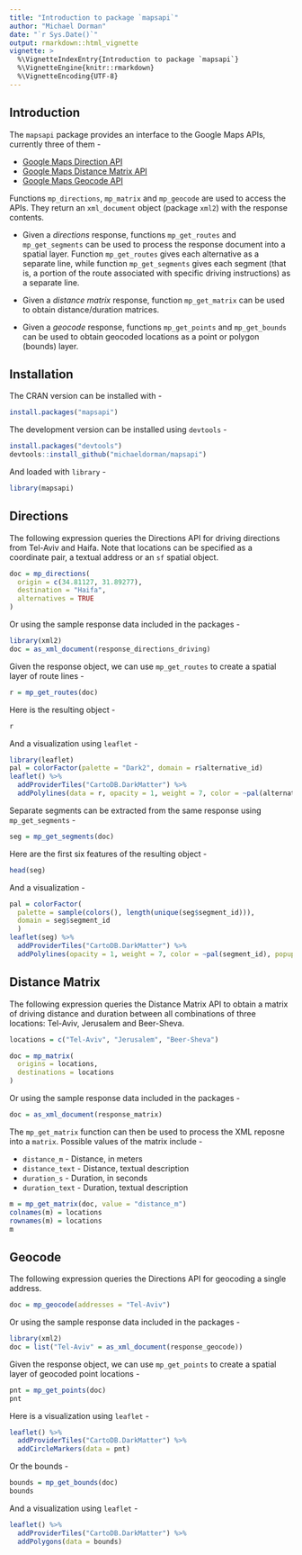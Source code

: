```yaml
---
title: "Introduction to package `mapsapi`"
author: "Michael Dorman"
date: "`r Sys.Date()`"
output: rmarkdown::html_vignette
vignette: >
  %\VignetteIndexEntry{Introduction to package `mapsapi`}
  %\VignetteEngine{knitr::rmarkdown}
  %\VignetteEncoding{UTF-8}
---
```


<style>
/* resize the widget container */
.leaflet { 
  width: 100% !important;
}

/* center the widget */
div.svg-container {
  margin: auto !important;
}
</style>

## Introduction

The `mapsapi` package provides an interface to the Google Maps APIs, currently three of them - 

* <a href="https://developers.google.com/maps/documentation/directions/" target="_blank">Google Maps Direction API</a>
* <a href="https://developers.google.com/maps/documentation/distance-matrix/" target="_blank">Google Maps Distance Matrix API</a>
* <a href="https://developers.google.com/maps/documentation/geocoding/" target="_blank">Google Maps Geocode API</a>

Functions `mp_directions`, `mp_matrix` and `mp_geocode` are used to access the APIs. They return an `xml_document` object (package `xml2`) with the response contents.  

* Given a *directions* response, functions `mp_get_routes` and `mp_get_segments` can be used to process the response document into a spatial layer. Function `mp_get_routes` gives each alternative as a separate line, while function `mp_get_segments` gives each segment (that is, a portion of the route associated with specific driving instructions) as a separate line. 

* Given a *distance matrix* response, function `mp_get_matrix` can be used to obtain distance/duration matrices.

* Given a *geocode* response, functions `mp_get_points` and `mp_get_bounds` can be used to obtain geocoded locations as a point or polygon (bounds) layer. 

## Installation

The CRAN version can be installed with -

```r
install.packages("mapsapi")
```

The development version can be installed using `devtools` -

```r
install.packages("devtools")
devtools::install_github("michaeldorman/mapsapi")
```

And loaded with `library` - 

```r
library(mapsapi)
```

## Directions

The following expression queries the Directions API for driving directions from Tel-Aviv and Haifa. Note that locations can be specified as a coordinate pair, a textual address or an `sf` spatial object. 

```r
doc = mp_directions(
  origin = c(34.81127, 31.89277),
  destination = "Haifa",
  alternatives = TRUE
)
```

Or using the sample response data included in the packages -

```r
library(xml2)
doc = as_xml_document(response_directions_driving)
```

Given the response object, we can use `mp_get_routes` to create a spatial layer of route lines - 

```r
r = mp_get_routes(doc)
```

Here is the resulting object - 

```r
r
```

And a visualization using `leaflet` - 

```r
library(leaflet)
pal = colorFactor(palette = "Dark2", domain = r$alternative_id)
leaflet() %>% 
  addProviderTiles("CartoDB.DarkMatter") %>%
  addPolylines(data = r, opacity = 1, weight = 7, color = ~pal(alternative_id))
```

Separate segments can be extracted from the same response using `mp_get_segments` - 

```r
seg = mp_get_segments(doc)
```

Here are the first six features of the resulting object - 

```r
head(seg)
```

And a visualization - 

```r
pal = colorFactor(
  palette = sample(colors(), length(unique(seg$segment_id))), 
  domain = seg$segment_id
  )
leaflet(seg) %>% 
  addProviderTiles("CartoDB.DarkMatter") %>%
  addPolylines(opacity = 1, weight = 7, color = ~pal(segment_id), popup = ~instructions)
```

## Distance Matrix

The following expression queries the Distance Matrix API to obtain a matrix of driving distance and duration between all combinations of three locations: Tel-Aviv, Jerusalem and Beer-Sheva. 

```r
locations = c("Tel-Aviv", "Jerusalem", "Beer-Sheva")
```

```r
doc = mp_matrix(
  origins = locations,
  destinations = locations
)
```

Or using the sample response data included in the packages -

```r
doc = as_xml_document(response_matrix)
```

The `mp_get_matrix` function can then be used to process the XML reposne into a `matrix`. Possible values of the matrix include -

* `distance_m` - Distance, in meters
* `distance_text` - Distance, textual description
* `duration_s` - Duration, in seconds
* `duration_text` - Duration, textual description

```r
m = mp_get_matrix(doc, value = "distance_m")
colnames(m) = locations
rownames(m) = locations
m
```

## Geocode

The following expression queries the Directions API for geocoding a single address.

```r
doc = mp_geocode(addresses = "Tel-Aviv")
```

Or using the sample response data included in the packages -

```r
library(xml2)
doc = list("Tel-Aviv" = as_xml_document(response_geocode))
```

Given the response object, we can use `mp_get_points` to create a spatial layer of geocoded point locations - 

```r
pnt = mp_get_points(doc)
pnt
```

Here is a visualization using `leaflet` - 

```r
leaflet() %>% 
  addProviderTiles("CartoDB.DarkMatter") %>%
  addCircleMarkers(data = pnt)
```

Or the bounds - 

```r
bounds = mp_get_bounds(doc)
bounds
```

And a visualization using `leaflet` - 

```r
leaflet() %>% 
  addProviderTiles("CartoDB.DarkMatter") %>%  
  addPolygons(data = bounds)
```



